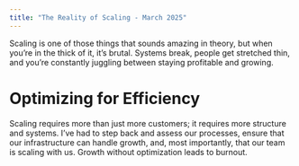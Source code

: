 ```yaml
---
title: "The Reality of Scaling - March 2025"
---
```



<div className={styles.preserve}>


Scaling is one of those things that sounds amazing in theory, but when you’re in the thick of it, it’s brutal. Systems break, people get stretched thin, and you’re constantly juggling between staying profitable and growing.



<h1>Optimizing for Efficiency</h1>
Scaling requires more than just more customers; it requires more structure and systems. I’ve had to step back and assess our processes, ensure that our infrastructure can handle growth, and, most importantly, that our team is scaling with us. Growth without optimization leads to burnout.



</div>